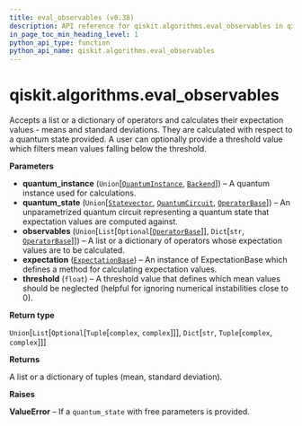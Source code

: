 ```yaml
---
title: eval_observables (v0.38)
description: API reference for qiskit.algorithms.eval_observables in qiskit v0.38
in_page_toc_min_heading_level: 1
python_api_type: function
python_api_name: qiskit.algorithms.eval_observables
---
```


<span id="qiskit-algorithms-eval-observables" />

# qiskit.algorithms.eval\_observables

<Function id="qiskit.algorithms.eval_observables" isDedicatedPage={true} github="https://github.com/qiskit/qiskit/tree/stable/0.21/qiskit/algorithms/aux_ops_evaluator.py" signature="eval_observables(quantum_instance, quantum_state, observables, expectation, threshold=1e-12)">
  Accepts a list or a dictionary of operators and calculates their expectation values - means and standard deviations. They are calculated with respect to a quantum state provided. A user can optionally provide a threshold value which filters mean values falling below the threshold.

  **Parameters**

  *   **quantum\_instance** (`Union`\[[`QuantumInstance`](qiskit.utils.QuantumInstance "qiskit.utils.quantum_instance.QuantumInstance"), [`Backend`](qiskit.providers.Backend "qiskit.providers.backend.Backend")]) – A quantum instance used for calculations.
  *   **quantum\_state** (`Union`\[[`Statevector`](qiskit.quantum_info.Statevector "qiskit.quantum_info.states.statevector.Statevector"), [`QuantumCircuit`](qiskit.circuit.QuantumCircuit "qiskit.circuit.quantumcircuit.QuantumCircuit"), [`OperatorBase`](qiskit.opflow.OperatorBase "qiskit.opflow.operator_base.OperatorBase")]) – An unparametrized quantum circuit representing a quantum state that expectation values are computed against.
  *   **observables** (`Union`\[`List`\[`Optional`\[[`OperatorBase`](qiskit.opflow.OperatorBase "qiskit.opflow.operator_base.OperatorBase")]], `Dict`\[`str`, [`OperatorBase`](qiskit.opflow.OperatorBase "qiskit.opflow.operator_base.OperatorBase")]]) – A list or a dictionary of operators whose expectation values are to be calculated.
  *   **expectation** ([`ExpectationBase`](qiskit.opflow.expectations.ExpectationBase "qiskit.opflow.expectations.expectation_base.ExpectationBase")) – An instance of ExpectationBase which defines a method for calculating expectation values.
  *   **threshold** (`float`) – A threshold value that defines which mean values should be neglected (helpful for ignoring numerical instabilities close to 0).

  **Return type**

  `Union`\[`List`\[`Optional`\[`Tuple`\[`complex`, `complex`]]], `Dict`\[`str`, `Tuple`\[`complex`, `complex`]]]

  **Returns**

  A list or a dictionary of tuples (mean, standard deviation).

  **Raises**

  **ValueError** – If a `quantum_state` with free parameters is provided.
</Function>

